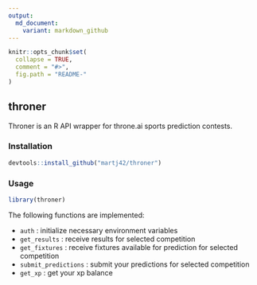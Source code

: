 ```yaml
---
output:
  md_document:
    variant: markdown_github
---
```


<!-- README.md is generated from README.Rmd. Please edit that file -->

```r
knitr::opts_chunk$set(
  collapse = TRUE,
  comment = "#>",
  fig.path = "README-"
)
```

## throner

Throner is an R API wrapper for throne.ai sports prediction contests.

### Installation

```r
devtools::install_github("martj42/throner")
```

### Usage

```r
library(throner)
```

The following functions are implemented:

-   `auth` : initialize necessary environment variables
-   `get_results` : receive results for selected competition
-   `get_fixtures` : receive fixtures available for prediction for selected competition
-   `submit_predictions` : submit your predictions for selected competition
-   `get_xp` : get your xp balance
